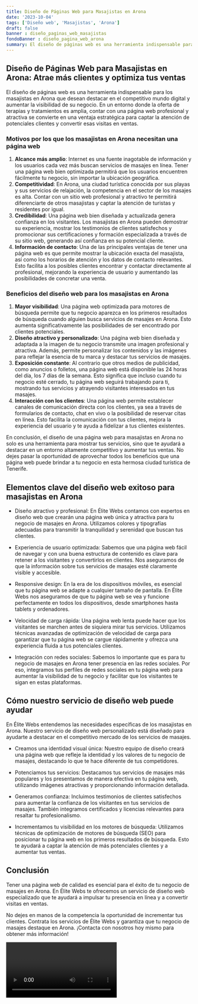 ```yaml
---
title: Diseño de Páginas Web para Masajistas en Arona
date: '2023-10-04'
tags: ['Diseño web', 'Masajistas', 'Arona']
draft: false
banner : diseño_paginas_web_masajistas
fondoBanner : diseño_pagina_web_arona
summary: El diseño de páginas web es una herramienta indispensable para los masajistas en Arona que desean destacar en el competitivo mundo digital y aumentar la visibilidad de su negocio. En un entorno donde la oferta de terapias y tratamientos es amplia, contar con una página web profesional y atractiva se convierte en una ventaja estratégica para captar la atención de potenciales clientes y convertir esas visitas en ventas.
---
```


## Diseño de Páginas Web para Masajistas en Arona: Atrae más clientes y optimiza tus ventas

El diseño de páginas web es una herramienta indispensable para los masajistas en Arona que desean destacar en el competitivo mundo digital y aumentar la visibilidad de su negocio. En un entorno donde la oferta de terapias y tratamientos es amplia, contar con una página web profesional y atractiva se convierte en una ventaja estratégica para captar la atención de potenciales clientes y convertir esas visitas en ventas.

### Motivos por los que los masajistas en Arona necesitan una página web

1. **Alcance más amplio**: Internet es una fuente inagotable de información y los usuarios cada vez más buscan servicios de masajes en línea. Tener una página web bien optimizada permitirá que los usuarios encuentren fácilmente tu negocio, sin importar la ubicación geográfica.
2. **Competitividad**: En Arona, una ciudad turística conocida por sus playas y sus servicios de relajación, la competencia en el sector de los masajes es alta. Contar con un sitio web profesional y atractivo te permitirá diferenciarte de otros masajistas y captar la atención de turistas y residentes por igual.
3. **Credibilidad**: Una página web bien diseñada y actualizada genera confianza en los visitantes. Los masajistas en Arona pueden demostrar su experiencia, mostrar los testimonios de clientes satisfechos y promocionar sus certificaciones y formación especializada a través de su sitio web, generando así confianza en su potencial cliente.
4. **Información de contacto**: Una de las principales ventajas de tener una página web es que permite mostrar la ubicación exacta del masajista, así como los horarios de atención y los datos de contacto relevantes. Esto facilita a los posibles clientes encontrar y contactar directamente al profesional, mejorando la experiencia de usuario y aumentando las posibilidades de concretar una venta.

### Beneficios del diseño web para los masajistas en Arona

1. **Mayor visibilidad**: Una página web optimizada para motores de búsqueda permite que tu negocio aparezca en los primeros resultados de búsqueda cuando alguien busca servicios de masajes en Arona. Esto aumenta significativamente las posibilidades de ser encontrado por clientes potenciales.
2. **Diseño atractivo y personalizado**: Una página web bien diseñada y adaptada a la imagen de tu negocio transmite una imagen profesional y atractiva. Además, permite personalizar los contenidos y las imágenes para reflejar la esencia de tu marca y destacar tus servicios de masajes.
3. **Exposición constante**: Al contrario que otros medios de publicidad, como anuncios o folletos, una página web está disponible las 24 horas del día, los 7 días de la semana. Esto significa que incluso cuando tu negocio esté cerrado, tu página web seguirá trabajando para ti, mostrando tus servicios y atrayendo visitantes interesados en tus masajes.
4. **Interacción con los clientes**: Una página web permite establecer canales de comunicación directa con los clientes, ya sea a través de formularios de contacto, chat en vivo o la posibilidad de reservar citas en línea. Esto facilita la comunicación con tus clientes, mejora la experiencia del usuario y te ayuda a fidelizar a tus clientes existentes.

En conclusión, el diseño de una página web para masajistas en Arona no solo es una herramienta para mostrar tus servicios, sino que te ayudará a destacar en un entorno altamente competitivo y aumentar tus ventas. No dejes pasar la oportunidad de aprovechar todos los beneficios que una página web puede brindar a tu negocio en esta hermosa ciudad turística de Tenerife.

<GifSeo />

<Cta />

## Elementos clave del diseño web exitoso para masajistas en Arona

- Diseño atractivo y profesional: En Élite Webs contamos con expertos en diseño web que crearán una página web única y atractiva para tu negocio de masajes en Arona. Utilizamos colores y tipografías adecuadas para transmitir la tranquilidad y serenidad que buscan tus clientes.

- Experiencia de usuario optimizada: Sabemos que una página web fácil de navegar y con una buena estructura de contenido es clave para retener a los visitantes y convertirlos en clientes. Nos aseguramos de que la información sobre tus servicios de masajes esté claramente visible y accesible.

- Responsive design: En la era de los dispositivos móviles, es esencial que tu página web se adapte a cualquier tamaño de pantalla. En Élite Webs nos aseguramos de que tu página web se vea y funcione perfectamente en todos los dispositivos, desde smartphones hasta tablets y ordenadores.

- Velocidad de carga rápida: Una página web lenta puede hacer que los visitantes se marchen antes de siquiera mirar tus servicios. Utilizamos técnicas avanzadas de optimización de velocidad de carga para garantizar que tu página web se cargue rápidamente y ofrezca una experiencia fluida a tus potenciales clientes.

- Integración con redes sociales: Sabemos lo importante que es para tu negocio de masajes en Arona tener presencia en las redes sociales. Por eso, integramos tus perfiles de redes sociales en tu página web para aumentar la visibilidad de tu negocio y facilitar que los visitantes te sigan en estas plataformas.

## Cómo nuestro servicio de diseño web puede ayudar

En Élite Webs entendemos las necesidades específicas de los masajistas en Arona. Nuestro servicio de diseño web personalizado está diseñado para ayudarte a destacar en el competitivo mercado de los servicios de masajes.

- Creamos una identidad visual única: Nuestro equipo de diseño creará una página web que refleje la identidad y los valores de tu negocio de masajes, destacando lo que te hace diferente de tus competidores.

- Potenciamos tus servicios: Destacamos tus servicios de masajes más populares y los presentamos de manera efectiva en tu página web, utilizando imágenes atractivas y proporcionando información detallada.

- Generamos confianza: Incluimos testimonios de clientes satisfechos para aumentar la confianza de los visitantes en tus servicios de masajes. También integramos certificados y licencias relevantes para resaltar tu profesionalismo.

- Incrementamos tu visibilidad en los motores de búsqueda: Utilizamos técnicas de optimización de motores de búsqueda (SEO) para posicionar tu página web en los primeros resultados de búsqueda. Esto te ayudará a captar la atención de más potenciales clientes y a aumentar tus ventas.

## Conclusión

Tener una página web de calidad es esencial para el éxito de tu negocio de masajes en Arona. En Élite Webs te ofrecemos un servicio de diseño web especializado que te ayudará a impulsar tu presencia en línea y a convertir visitas en ventas.

No dejes en manos de la competencia la oportunidad de incrementar tus clientes. Contrata los servicios de Élite Webs y garantiza que tu negocio de masajes destaque en Arona. ¡Contacta con nosotros hoy mismo para obtener más información!

<Video />

<CtaBot job='Masajistas' city='Arona'/>

<Gmaps query='Arona+españa+maps' />